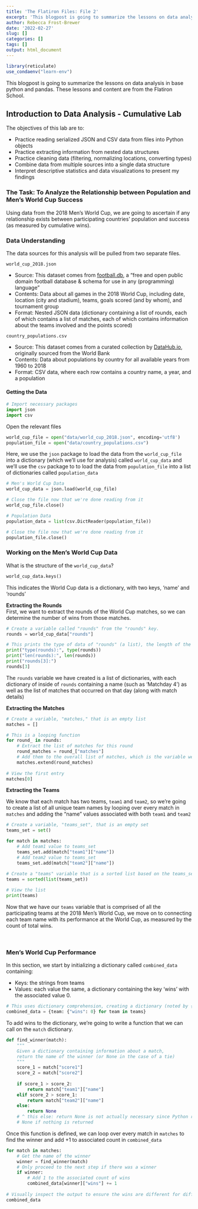 ```yaml
---
title: 'The Flatiron Files: File 2'
excerpt: 'This blogpost is going to summarize the lessons on data analysis in base python and pandas.'
author: Rebecca Frost-Brewer
date: '2022-02-27'
slug: []
categories: []
tags: []
output: html_document
---
```


```r
library(reticulate)
use_condaenv("learn-env")
```


This blogpost is going to summarize the lessons on data analysis in base python and pandas. These lessons and content are from the Flatiron School.

## Introduction to Data Analysis - Cumulative Lab
The objectives of this lab are to:

- Practice reading serialized JSON and CSV data from files into Python objects
- Practice extracting information from nested data structures
- Practice cleaning data (filtering, normalizing locations, converting types)
- Combine data from multiple sources into a single data structure
- Interpret descriptive statistics and data visualizations to present my findings

### The Task: To Analyze the Relationship between Population and Men's World Cup Success
Using data from the 2018 Men's World Cup, we are going to ascertain if any relationship exists between participating countries' population and success (as measured by cumulative wins).

### Data Understanding

The data sources for this analysis will be pulled from two separate files.

`world_cup_2018.json`

- Source: This dataset comes from [football.db](http://openfootball.github.io/), a "free and open public domain football database & schema for use in any (programming) language"
- Contents: Data about all games in the 2018 World Cup, including date, location (city and stadium), teams, goals scored (and by whom), and tournament group
- Format: Nested JSON data (dictionary containing a list of rounds, each of which contains a list of matches, each of which contains information about the teams involved and the points scored)


`country_populations.csv`

- Source: This dataset comes from a curated collection by [DataHub.io](https://datahub.io/core/population), originally sourced from the World Bank
- Contents: Data about populations by country for all available years from 1960 to 2018
- Format: CSV data, where each row contains a country name, a year, and a population

#### Getting the Data
```python

# Import necessary packages
import json
import csv

```

Open the relevant files
```python

world_cup_file = open("data/world_cup_2018.json", encoding='utf8')
population_file = open("data/country_populations.csv")

```

Here, we use the `json` package to load the data from the `world_cup_file` into a dictionary (which we'll use for analysis) called `world_cup_data` and we'll use the `csv` package to to load the data from `population_file` into a list of dictionaries called `population_data`

```python

# Men's World Cup Data
world_cup_data = json.load(world_cup_file)

# Close the file now that we're done reading from it
world_cup_file.close()

# Population Data
population_data = list(csv.DictReader(population_file))

# Close the file now that we're done reading from it
population_file.close()

```

### Working on the Men's World Cup Data

What is the structure of the `world_cup_data`?
```python

world_cup_data.keys()

```

This indicates the World Cup data is a dictionary, with two keys, 'name' and 'rounds'

**Extracting the Rounds**
<br>
First, we want to extract the rounds of the World Cup matches, so we can determine the number of wins from those matches.

```python

# Create a variable called "rounds" from the "rounds" key.
rounds = world_cup_data["rounds"]

# This prints the type of data of "rounds" (a list), the length of the "rounds" variable (20 rounds), and prints the three ...
print("type(rounds):", type(rounds))
print("len(rounds):", len(rounds))
print("rounds[3]:")
rounds[3]

```

The `rounds` variable we have created is a list of dictionaries, with each dictionary of inside of `rounds` containing a name (such as 'Matchday 4') as well as the list of matches that occurred on that day (along with match details)

**Extracting the Matches**
<br>

```python

# Create a variable, "matches," that is an empty list
matches = []

# This is a looping function
for round_ in rounds:
    # Extract the list of matches for this round
    round_matches = round_["matches"]
    # Add them to the overall list of matches, which is the variable we created at the beginning
    matches.extend(round_matches)
    
# View the first entry
matches[0]

```


**Extracting the Teams**
<br>

We know that each match has two teams, `team1` and `team2`, so we're going to create a list of all unique team names by looping over every match in `matches` and adding the "name" values associated with both `team1` and `team2`

```python

# Create a variable, "teams_set", that is an empty set
teams_set = set()

for match in matches:
    # Add team1 value to teams_set
    teams_set.add(match["team1"]["name"])
    # Add team2 value to teams_set
    teams_set.add(match["team2"]["name"])
    
# Create a "teams" variable that is a sorted list based on the teams_set
teams = sorted(list(teams_set))

# View the list
print(teams)

```


Now that we have our `teams` variable that is comprised of all the participating teams at the 2018 Men's World Cup, we move on to connecting each team name with its performance at the World Cup, as measured by the count of total wins.

<br>

### Men's World Cup Performance
In this section, we start by initializing a dictionary called `combined_data` containing:

- Keys: the strings from teams
- Values: each value the same, a dictionary containing the key 'wins' with the associated value 0.

```python

# This uses dictionary comprehension, creating a dictionary (noted by {}) with the team as the key and the value set to number of wins - for each team in the teams list
combined_data = {team: {"wins": 0} for team in teams}

```

To add wins to the dictionary, we're going to write a function that we can call on the `match` dictionary.

```python

def find_winner(match):
    """
    Given a dictionary containing information about a match,
    return the name of the winner (or None in the case of a tie)
    """
    score_1 = match["score1"]
    score_2 = match["score2"]
    
    if score_1 > score_2:
        return match["team1"]["name"]
    elif score_2 > score_1:
        return match["team2"]["name"]
    else:
        return None
    # ^ this else: return None is not actually necessary since Python returns
    # None if nothing is returned

```

Once this function is defined, we can loop over every match in `matches` to find the winner and add +1 to associated count in `combined_data`

```python

for match in matches:
    # Get the name of the winner
    winner = find_winner(match)
    # Only proceed to the next step if there was a winner
    if winner:
        # Add 1 to the associated count of wins
        combined_data[winner]["wins"] += 1
        
# Visually inspect the output to ensure the wins are different for different countries
combined_data

```




